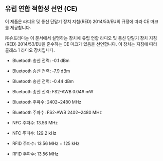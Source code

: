 ## 유럽 연합 적합성 선언 (CE)

이 제품은 라디오 및 통신 단말기 장치 지침(RED) 2014/53/EU의 규정에 따라 CE 마크를 제공합니다.

㈜슈프리마는 이 문서에서 설명하는 장치에 유럽 연합 라디오 및 통신 단말기 장치 지침(RED) 2014/53/EU을 준수하는 CE 마크가 있음을 선언합니다. 이 장치는 지침에 따라 클래스 1 라디오 장치입니다.

<Include product='biostation_3,facestation_f2,xstation_2,bioentry_w2'>

* Bluetooth 송신 전력: -0.1 dBm

</Include>

<Include product='biolite_n2'>

* Bluetooth 송신 전력: -7.9 dBm

</Include>

<Include product='xpass_d2'>

* Bluetooth 송신 전력: -0.44 dBm

</Include>

<Include product='facestation_2'>

* Bluetooth 송신 전력: <Badge only>FS2-AWB</Badge> 0.049 mW

</Include>

<Include product='biostation_3,facestation_f2,biolite_n2,xstation_2,xpass_d2,bioentry_w2'>

* Bluetooth 주파수: 2402~2480 MHz

</Include>

<Include product='facestation_2'>

* Bluetooth 주파수: <Badge only>FS2-AWB</Badge> 2402~2480 MHz

</Include>

<Include product='biostation_3,biostation_2a,facestation_f2,xstation_2,facestation_2,xpass_d2,bioentry_w2'>

* NFC 주파수: 13.56 MHz

</Include>

<Include product='biolite_n2'>

* NFC 주파수: 129.2 kHz

</Include>

<Include product='biostation_3,biostation_2a,facestation_f2,xstation_2,facestation_2,xpass_d2,bioentry_w2'>

* RFID 주파수: 13.56 MHz + 125 kHz

</Include>

<Include product='biolite_n2'>

* RFID 주파수: 13.56 MHz

</Include>